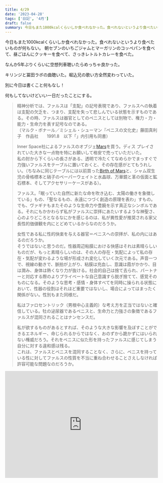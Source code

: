 ```yaml
---
title: 4/29
date: '2023-04-28'
tags: ['日記', '4月']
draft: false
summary: 今日もまた1000kcalくらいしか食べれなかった。食べれないというより食べたいものが何もない。
---
```


今日もまた1000kcalくらいしか食べれなかった。食べれないというより食べたいものが何もない。
朝セブンのいちごジャムとマーガリンのコッペパンを食べて、昼ごはんにクッキーを食べて、さっきレトルトカレーを食べた。

なんか5年ぶりくらいに空想列車聴いたらめっちゃ良かった。

キリンジと冨田ラボの曲聴いた。堀込兄の歌い方全然変わっていた。

別に今日は書くこと何もなし！

何もしてないけどいい一日だったことにする。

>精神分析では、ファルスは「支配」の記号表現であり、ファルスへの執着は支配の欠乏を、つまり、支配を失って悲しんでいる状態を示すものである。その時、ファルスは器官としてのペニスとしては別物で、権力・力・能力・生命力を表す記号なのである。  
（マルク・ボナール／ミシェル・シューマン『ペニスの文化史』藤田真利子　作品社　　1991.8　以下「」内引用も同書）
>
>Inner Space社によるファルスのオブジェ[Mars](http://acrylic.clearecstasy.com/mars.shtml)を買う。ディス
プレイされていた大きな一点物を特にお願いして格安で売っていただいた。  
私の肘から下くらいの長さがある、透明で冷たくてなめらかでまっすぐで力強いファルスをテーブルに置いておくと、その存在感がとてもうれしい。（ちなみに同じテーブルには以前買った[Birth of Mars](http://acrylic.clearecstasy.com/birthofmars.shtml)と、シャム双生児の骨格標本と硝子のペーパーウェイトと水晶球、万華鏡と革の仮面と鉱石標本、そしてアクセサリーケースがある）。
>
>ファルス。「眠っていた自然に新たな命を吹き込む、太陽の働きを象徴している」もの、「聖なるもの、永遠につづく創造の原理を表わ」すもの。  
でも、ヴァギナもまたそのような生命力や豊饒を示す真正なシンボルである。それにもかかわらず私がファルスに崇拝にあたいするような神聖さ、心のよりどころとなるなにかを感じるのは、私が異性愛が推奨される家父長性的価値観を内にとどめているからなのだろうか。  
>
>女性である私に性的快楽を与える器官＝ペニスへの崇拝が、私の内にはあるのだろうか。  
そうではないと思うのだ。性器周辺粘膜における快感はそれは素晴らしいものだが、もっと素晴らしいのは、その人の存在・気配によって私の存在・気配が変わるような場が形成され変化していく次元である。声音一つで、視線の動きで、脈拍が上がり、粘膜は充血し、意識は霞がかかり、目は潤み、身体は熱くなり力が抜ける。社会的自己は捨て去られ、パートナーと対応する際のよりプライベートな自己意識すら脱ぎ捨てて、感覚そのものになる。そのような思考・感情・身体すべてを同時に操られる状態において、性器の役割はそれほど重要ではないし、場合によってはまったく関係がない。性別もまた同様だ。  
>
>私はファロセントリック（男根中心主義的）な考え方を正当ではないと確信している。牡の泌尿器であるペニスと、生命力と力強さの象徴であるファルスが混同されることはナンセンスだ。  
>
>私が欲するものがあるとすれば、そのような大きな影響を及ぼすことができるエネルギー、命じられるからではなく、おのずから跪かずにはいられない権威だろう。それをペニスに似た形を持ったファルスに感じてしまう自分に対する違和感は残る。  
これは、ファルスとペニスを混同することなく、さらに、ペニスを持っている性に対してファルスの性質を不当に重ね合わせることさえしなければ許容可能な問題なのだろうか。  
 
  
 <iframe  src="https://open.spotify.com/embed/playlist/371xnuoiZlTZlGXkemjgga?utm_source=generator" width="100%" height="352" frameBorder="0" allowfullscreen="" allow="autoplay; clipboard-write; encrypted-media; fullscreen; picture-in-picture" loading="lazy"></iframe>  
